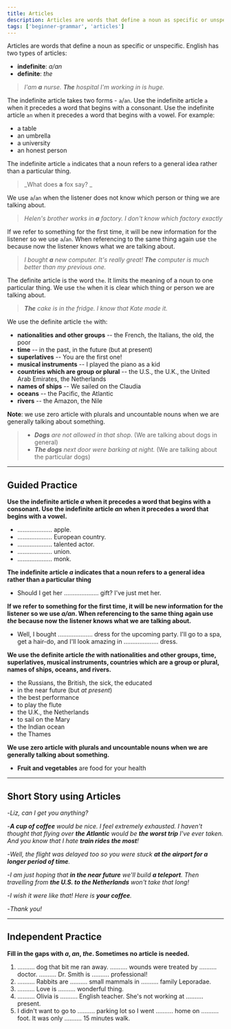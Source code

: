 ```yaml
---
title: Articles
description: Articles are words that define a noun as specific or unspecific
tags: ['beginner-grammar', 'articles']
---
```


Articles are words that define a noun as specific or unspecific. English has two types of articles:

- **indefinite**: _a/an_
- **definite**: _the_

> _I'am **a** nurse. **The** hospital I'm working in is huge._

The indefinite article takes two forms - `a`/`an`. Use the indefinite article `a` when it precedes a word that begins with a consonant. Use the indefinite article `an` when it precedes a word that begins with a vowel. For example:

- a table
- an umbrella
- a university
- an honest person

The indefinite article `a` indicates that a noun refers to a general idea rather than a particular thing.

> _What does **a** fox say? _

We use `a`/`an` when the listener does not know which person or thing we are talking about.

> _Helen's brother works in **a** factory. I don't know which factory exactly_

If we refer to something for the first time, it will be new information for the listener so we use `a`/`an`. When referencing to the same thing again use `the` because now the listener knows what we are talking about.

> _I bought **a** new computer. It's really great! **The** computer is much better than my previous one._

The definite article is the word `the`. It limits the meaning of a noun to one particular thing. We use `the` when it is clear which thing or person we are talking about.

> _**The** cake is in the fridge. I know that Kate made it._

We use the definite article `the` with:

- **nationalities and other groups** -- the French, the Italians, the old, the poor
- **time** -- in the past, in the future (but at present)
- **superlatives** -- You are the first one!
- **musical instruments** -- I played the piano as a kid
- **countries which are group or plural** -- the U.S., the U.K., the United Arab Emirates, the Netherlands
- **names of ships** -- We sailed on the Claudia
- **oceans** -- the Pacific, the Atlantic
- **rivers** -- the Amazon, the Nile

**Note**: we use zero article with plurals and uncountable nouns when we are generally talking about something.

> - _**Dogs** are not allowed in that shop_. (We are talking about dogs in general)
> - _**The dogs** next door were barking at night._ (We are talking about the particular dogs)

---

## Guided Practice

**Use the indefinite article _a_ when it precedes a word that begins with a consonant. Use the indefinite article _an_ when it precedes a word that begins with a vowel.**

- .................... apple. <InfoTooltip label="an" />
- .................... European country. <InfoTooltip label="a" />
- .................... talented actor. <InfoTooltip label="a" />
- .................... union. <InfoTooltip label="an" />
- .................... monk. <InfoTooltip label="a" />

**The indefinite article _a_ indicates that a noun refers to a general idea rather than a particular thing**

- Should I get her .................... gift? I've just met her. <InfoTooltip label="a" />

**If we refer to something for the first time, it will be new information for the listener so we use _a/an_. When referencing to the same thing again use _the_ because now the listener knows what we are talking about.**

- Well, I bought .................... <InfoTooltip label="a" /> dress for the upcoming party. I'll go to a spa, get a hair-do, and I'll look amazing in .................... <InfoTooltip label="the" /> dress.

**We use the definite article _the_ with nationalities and other groups, time, superlatives, musical instruments, countries which are a group or plural, names of ships, oceans, and rivers.**

- the Russians, the British, the sick, the educated
- in the near future (but _at present_)
- the best performance
- to play the flute
- the U.K., the Netherlands
- to sail on the Mary
- the Indian ocean
- the Thames

**We use zero article with plurals and uncountable nouns when we are generally talking about something.**

- **Fruit and vegetables** are food for your health

---

## Short Story using Articles

-_Liz, can I get you anything?_

-_**A cup of coffee** would be nice. I feel extremely exhausted. I haven't thought that flying over **the Atlantic** would be **the worst trip** I've ever taken. And you know that I hate **train rides the most**!_

-_Well, the flight was delayed too so you were stuck **at the airport for a longer period of time**._

-_I am just hoping that **in the near future** we'll build **a teleport**. Then travelling from **the U.S. to the Netherlands** won't take that long!_

-_I wish it were like that! Here is **your coffee**._

-_Thank you!_

---

## Independent Practice

**Fill in the gaps with _a_, _an_, _the_. Sometimes no article is needed.**

1. .......... dog that bit me ran away. .......... wounds were treated by .......... doctor. .......... Dr. Smith is .......... professional! <InfoTooltip label="The, The, the, -, a" />
2. .......... Rabbits are .......... small mammals in .......... family Leporadae. <InfoTooltip label="-, -, the" />
3. .......... Love is .......... wonderful thing. <InfoTooltip label="-, a" />
4. .......... Olivia is .......... English teacher. She's not working at .......... present. <InfoTooltip label="-, an, -" />
5. I didn't want to go to .......... parking lot so I went .......... home on .......... foot. It was only .......... 15 minutes walk. <InfoTooltip label="the, -, -, a" />
